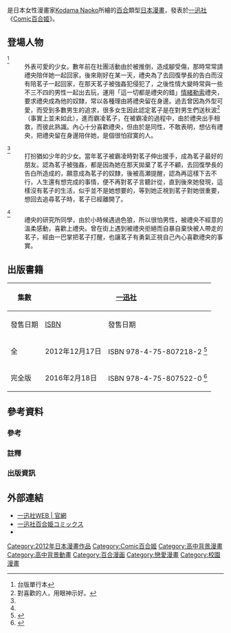 {{Infobox animanga/Headerofja
|kana= ふじゆうセカイ
|標題= 不自由的世界
|圖像= 不自由的世界.jpg
|尺寸= 225px
|說明= 台版單行本封面
|日文名稱= 不自由セカイ
|英文名稱= 
|羅馬字= Fujiyū Sekai
|類型= [[百合_(藝術類型)|百合]]、[[校園漫畫|校園]]
}}
{{Infobox animanga/Manga
|出版社 = {{flagicon|JPN}} [[一迅社|一迅社]]<br />{{flagicon|HKG}}{{flagicon|TWN}} [[東立出版社|東立出版社]]
|連載雜誌= [[Comic百合姬|Comic百合姬]]
|label= {{flagicon|JPN}} 百合姬Comics<br />{{flagicon|HKG}}{{flagicon|TWN}} 百合姬
|標題= 
|作畫= [[Kodama_Naoko|Kodama Naoko]]
|冊數= 全1卷
|話數= 全6話
|其他=
}}
{{Infobox animanga/Footerofja}}
{{日本作品|不自由的世界|不自由セカイ}}是日本女性漫畫家[[Kodama_Naoko|Kodama Naoko]]所繪的[[百合_(文化)|百合]]類型[[日本漫畫|日本漫畫]]，發表於[[一迅社|一迅社]]《[[Comic百合姬|Comic百合姬]]》。

== 登場人物 ==
;{{nihongo|柿崎茗子|柿崎 茗子（かきざき めいこ）}}<ref name="台版單行本">台版單行本</ref>
:外表可愛的少女。數年前在社團活動由於被推倒，造成腳受傷，那時常常請禮央陪伴她一起回家，後來剛好在某一天，禮央為了去回復學長的告白而沒有陪茗子一起回家，在那天茗子被強姦犯侵犯了，之後性情大變時常與一些不三不四的男性一起出去玩，運用「這一切都是禮央的錯」[[情緒勒索|情緒勒索]]禮央，要求禮央成為他的奴隸，常以各種理由將禮央留在身邊。過去曾因為外型可愛，而受到多數男生的追求，很多女生因此認定茗子是在對男生們送秋波<ref group="註釋">對喜歡的人，用眼神示好。</ref>（事實上並未如此），進而霸凌茗子，在被霸凌的過程中，由於禮央出手相救，而彼此熟識。內心十分喜歡禮央，但由於是同性，不敢表明，想佔有禮央，把禮央留在身邊陪伴她，是個很怕寂寞的人。

;{{nihongo|安東禮央|安東 礼央（あんと れお）}}<ref name="台版單行本"/>
:打扮猶如少年的少女。當年茗子被霸凌時對茗子伸出援手，成為茗子最好的朋友。認為茗子被強姦，都是因為她在那天拋棄了茗子不顧，去回復學長的告白所造成的，願意成為茗子的奴隸，後被高瀬提醒，認為再這樣下去不行，人生還有想完成的事情，便不再對茗子言聽計從，直到後來她發現，這樣沒有茗子的生活，似乎並不是她想要的，等到她正視到茗子對她很重要，想回去追尋茗子時，茗子已經離開了。

;{{nihongo|高瀨|高瀬（たかせ）}}<ref name="台版單行本"/>
:禮央的研究所同學，由於小時候遇過色狼，所以很怕男性，被禮央不經意的溫柔感動，喜歡上禮央。曾在街上遇到被禮央拒絕而自暴自棄快被人帶走的茗子，經由一巴掌把茗子打醒，也讓茗子有勇氣正視自己內心喜歡禮央的事實。

== 出版書籍 ==
{| class=wikitable style="font-size:small;"
!rowspan="2"|集數
!colspan="2"|{{flagicon|Japan}} [[一迅社|一迅社]]
!colspan="2"|{{flagicon|HK}}{{flagicon|TWN}} [[東立出版社|東立出版社]]
|-
!發售日期!![[ISBN|ISBN]]!!發售日期!!ISBN
|-
! 全
| 2012年12月17日 || ISBN 978-4-75-807218-2 <ref group="出版資訊">{{Cite web|url=http://kc.kodansha.co.jp/product?item=0000019214|title=不自由的世界 - 一迅社コミック百合姫|accessdate=2020-09-20|archive-date=2018-07-16|archive-url=https://web.archive.org/web/20180716214808/http://kc.kodansha.co.jp/product?item=0000019214|dead-url=no}}</ref>
| 2014年9月25日 || ISBN 978-986-365-522-0 <ref group="出版資訊">{{Cite web|url=http://www.tongli.com.tw/BookDetail.aspx?Bd=BM0167001|title=不自由的世界 - 東立百合姫|accessdate=2020-09-20}}</ref>
|-
! 完全版
| 2016年2月18日 || ISBN 978-4-75-807522-0 <ref group="出版資訊">{{Cite web|url=http://data.ichijinsha.co.jp/book/booksearch/booksearch_detail.php?i=75807522|title=不自由的世界 <完全版> - 一迅社コミック百合姫|accessdate=2020-09-20}}</ref>
| ||
|}
== 參考資料 ==
=== 參考 ===
{{Reflist|3}}
=== 註釋 ===
{{Reflist|2|group=註釋}}
=== 出版資訊 ===
{{Reflist|1|group=出版資訊}}

== 外部連結 ==
*[http://data.ichijinsha.co.jp/book/booksearch/booksearch_detail.php?i=75807433 一迅社WEB | 官網]{{Wayback|url=http://data.ichijinsha.co.jp/book/booksearch/booksearch_detail.php?i=75807433 |date=20161116101534 }}{{ja icon}}
*[https://www.ichijinsha.co.jp/yurihime/l.php?i=75807433 一迅社百合姫コミックス]{{Dead link}}{{ja icon}}
*{{twitter|powder705|《不自由的世界》作者}}{{ja icon}}

{{DEFAULTSORT:Fujiyū Sekai}}
[[Category:2012年日本漫畫作品|Category:2012年日本漫畫作品]]
[[Category:Comic百合姬|Category:Comic百合姬]]
[[Category:高中背景漫畫|Category:高中背景漫畫]]
[[Category:高中背景動畫|Category:高中背景動畫]]
[[Category:百合漫画|Category:百合漫画]]
[[Category:戀愛漫畫|Category:戀愛漫畫]]
[[Category:校園漫畫|Category:校園漫畫]]